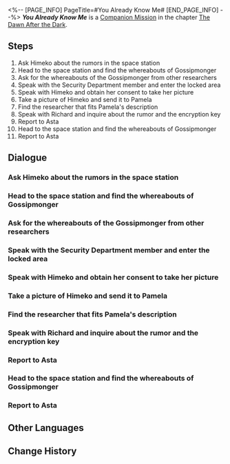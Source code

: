 <%-- [PAGE_INFO]
PageTitle=#You Already Know Me#
[END_PAGE_INFO] --%>
{{Stub|Dialogue, characters, and location(s)}}
{{Mission Infobox
|id            = 2000201
|title         = 
|image         = Mission You Already Know Me.png
|type          = Companion
|event_name    = 
|chapter       = The Dawn After the Dark (Companion Mission Chapter)
|requirements  = 
* [[Adventure Mission]] ''[[Road to Revival]]'' completed
* [[Trailblaze Mission]] ''[[Not Good With Farewells]]'' completed
* Reach [[Trailblaze Level]] 17
|summary       = You received an invitation to an anonymous group chat on the space station, where rumors about Asta "feathering her nest" were circulating...<br />However, what surprised you goes beyond Asta's wealth as you uncovered the truth...
|characters    = <!--characters that appear in this mission-->
|startLocation = <!--location as it intially appears on the mission screen-->
|world         = <!--i.e. Penacony-->
|area          = <!--i.e. A Child's Dream-->
|prev          = 
|next          = You Already Know Me
|exp           = 
|credits       = 
|stellarJade   = 
|other         = 
}}
'''''You Already Know Me''''' is a [[Companion Mission]] in the chapter [[The Dawn After the Dark (Companion Mission Chapter)|The Dawn After the Dark]].

==Steps==
# Ask Himeko about the rumors in the space station
# Head to the space station and find the whereabouts of Gossipmonger
# Ask for the whereabouts of the Gossipmonger from other researchers
# Speak with the Security Department member and enter the locked area
# Speak with Himeko and obtain her consent to take her picture
# Take a picture of Himeko and send it to Pamela
# Find the researcher that fits Pamela's description
# Speak with Richard and inquire about the rumor and the encryption key
# Report to Asta
# Head to the space station and find the whereabouts of Gossipmonger
# Report to Asta

<!--
==Gameplay Notes==

--><!--
==Trial Character==

-->
==Dialogue==
{{Stub Dialogue}}
{{Dialogue Start}}
:{{tx}}
{{Dialogue End}}

===Ask Himeko about the rumors in the space station===
{{Mission Description|type=companion|location=<!--to be added-->|update|A mysterious person gets you into the anonymous group chat for the space station, where a rumor about Asta misappropriating public funds is gaining popularity.<br />Righteous as you are, you want to step up and challenge this rumor, but where will you start your investigation?<br />As you puzzle over this, a sudden thought comes to you &mdash; why not ask the omnipotent Himeko?}}
{{Dialogue Start}}
:{{tx}}
{{Dialogue End}}

===Head to the space station and find the whereabouts of Gossipmonger===
{{Mission Description|type=companion|location=<!--to be added-->|update|Himeko recommends you to find the person making the rumor. With her help, you learn that a researcher nicknamed "Gossipmonger" may know the true identity of the one who created the rumor.<br />You decide to look for Gossipmonger at the place she frequents.}}
{{Dialogue Start}}
:{{tx}}
{{Dialogue End}}

===Ask for the whereabouts of the Gossipmonger from other researchers===
{{Mission Description|type=companion|location=<!--to be added-->|update|You waited for the Gossipmonger at her usual spot for what seemed like a long time when you realized from the researchers around that the gossip has already spread.<br />You couldn't wait for the Gossipmonger to show up, although you did manage to get her whereabouts from other researchers.}}
{{Dialogue Start}}
:{{tx}}
{{Dialogue End}}

===Speak with the Security Department member and enter the locked area===
{{Mission Description|type=companion|location=<!--to be added-->|update|You make your way toward the Special Purpose Lab, but the Security Department has already locked down the entire area. You decide to ask Security Department members about the area in which the Gossipmonger is trapped.<br />Despite their repeated attempts to discourage you, you insist on entering the blocked area to rescue the Gossipmonger, Pamela.}}
{{Dialogue Start}}
:{{tx}}
{{Dialogue End}}

===Speak with Himeko and obtain her consent to take her picture===
{{Mission Description|type=companion|location=<!--to be added-->|update|Pamela's request sounds ridiculous, so you decide to directly approach the "victim." Surprisingly, Himeko doesn't seem to mind.}}
{{Dialogue Start}}
:{{tx}}
{{Dialogue End}}

===Take a picture of Himeko and send it to Pamela===
{{Mission Description|type=companion|location=<!--to be added-->|update|Himeko struck a pose for you to take her picture, and you immediately sent it to Pamela for information about the rumor spreader.}}
{{Dialogue Start}}
:{{tx}}
{{Dialogue End}}

===Find the researcher that fits Pamela's description===
{{Mission Description|type=companion|location=<!--to be added-->|update|Pamela said that the rumor maker is "a guy with black-framed glasses and side-swept bangs."<br />Find the male researcher that fits the description.}}
{{Dialogue Start}}
:{{tx}}
{{Dialogue End}}

===Speak with Richard and inquire about the rumor and the encryption key===
{{Mission Description|type=companion|location=<!--to be added-->|update|The real name of Richard_Knowitall &mdash; the rumor maker in the anonymous group &mdash; is Richard. You couldn't help but laugh when you consider the fact that he used his real name in an anonymous chat group.<br />Richard righteously recounts his deductions to you and insists that he is going to report Asta to Madam Herta.<br />Looking through the "evidence" he presented, you conclude that this is only a farce.}}
{{Dialogue Start}}
:{{tx}}
{{Dialogue End}}

===Report to Asta===
{{Mission Description|type=companion|location=<!--to be added-->|update|After understanding the rumor about Asta's alleged embezzlement, you decide to report everything to Asta.<br />What was surprising is not only Asta's wealth, but also the truth behind the anonymous chat group...}}
{{Dialogue Start}}
:{{tx}}
{{Dialogue End}}

===Head to the space station and find the whereabouts of Gossipmonger===
{{Mission Description|type=companion|location=<!--to be added-->|update|Himeko recommends you to find the person making the rumor. With her help, you learn that a researcher nicknamed "Gossipmonger" may know the true identity of the one who created the rumor.<br />You decide to look for Gossipmonger at the place she frequents.}}
{{Dialogue Start}}
:{{tx}}
{{Dialogue End}}

===Report to Asta===
{{Mission Description|type=companion|location=<!--to be added-->|update|After understanding the rumor about Asta's alleged embezzlement, you decide to report everything to Asta.<br />What was surprising is not only Asta's wealth, but also the truth behind the anonymous chat group...}}
{{Dialogue Start}}
:{{tx}}
{{Dialogue End}}

==Other Languages==
{{Other Languages
|en   = You Already Know Me
|zhs  = 知名不具
|zht  = 知名不具
|ja   = 名乗るほどの者ではない
|ko   = 무명인사
|es   = Ya me conoces
|fr   = Tu-me-connais-déjà
|ru   = ТыМеняЗнаешь
|th   = คนที่คุณก็รู้ว่าใคร
|vi   = Có Biết Tôi Không
|de   = Du_kennst_mich_schon
|id   = Kamu Tahu Aku
|pt   = Você Já me Conhece
}}

==Change History==
{{Change History|1.0}}
